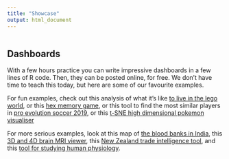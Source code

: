 ```yaml
---
title: "Showcase"
output: html_document
---
```


```r

```


## Dashboards

With a few hours practice you can write impressive dashboards in a few lines of R code. Then, they can be posted online, for free. We don't have time to teach this today, but here are some of our favourite examples.

For fun examples, check out this analysis of what it's like
[to live in the lego world](https://shiny.rstudio.com/gallery/lego-world.html),
or this [hex memory game](https://shiny.rstudio.com/gallery/hex-memory.html),
or this tool to find the most similar players in 
[pro evolution soccer 2019](https://shiny.rstudio.com/gallery/soccer-player-similarity.html),
or this 
[t-SNE high dimensional pokemon visualiser](https://jkunst.com/flexdashboard-highcharter-examples/pokemon/)

For more serious examples, look at this map of
[the blood banks in India](https://shiny.rstudio.com/gallery/india-blood-banks.html),
this [3D and 4D brain MRI viewer](https://shiny.rstudio.com/gallery/mri-images.html),
this [New Zealand trade intelligence tool](https://shiny.rstudio.com/gallery/nz-trade-dash.html),
and this [tool for studying human physiology](https://dgranjon.shinyapps.io/entry_level/).
